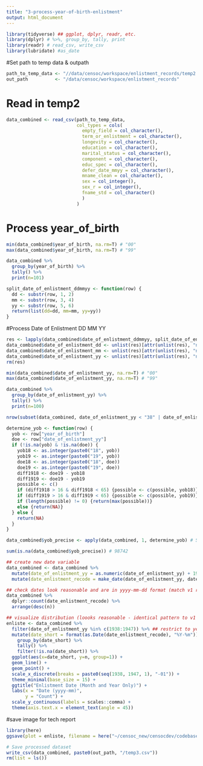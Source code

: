 ```yaml
---
title: "3-process-year-of-birth-enlistment"
output: html_document
---
```



```r
library(tidyverse) ## ggplot, dplyr, readr, etc. 
library(dplyr) # %>%, group_by, tally, print
library(readr) # read_csv, write_csv
library(lubridate) #as_date
```

#Set path to temp data & outpath
```r
path_to_temp_data <- "//data/censoc/workspace/enlistment_records/temp2.csv"
out_path          <- "/data/censoc/workspace/enlistment_records"

```


# Read in temp2
```r
data_combined <- read_csv(path_to_temp_data, 
                          col_types = cols(
                            empty_field = col_character(),
                            term_or_enlistment = col_character(),
                            longevity = col_character(),
                            education = col_character(),
                            marital_status = col_character(),
                            component = col_character(),
                            educ_spec = col_character(),
                            defer_date_mmyy = col_character(),
                            mname_clean = col_character(),
                            sex = col_integer(),
                            sex_r = col_integer(),
                            fname_std = col_character()
                            )
                          )

```

# Process year_of_birth

```r
min(data_combined$year_of_birth, na.rm=T) # "00"
max(data_combined$year_of_birth, na.rm=T) # "99"

data_combined %>%
  group_by(year_of_birth) %>%
  tally() %>%
  print(n=101)

split_date_of_enlistment_ddmmyy <- function(row) {
  dd <- substr(row, 1, 2)
  mm <- substr(row, 3, 4)
  yy <- substr(row, 5, 6)
  return(list(dd=dd, mm=mm, yy=yy))
}
```

#Process Date of Enlistment DD MM YY
```r
res <- lapply(data_combined$date_of_enlistment_ddmmyy, split_date_of_enlistment_ddmmyy) # SLOW
data_combined$date_of_enlistment_dd <- unlist(res)[attr(unlist(res), "names") == "dd"]
data_combined$date_of_enlistment_mm <- unlist(res)[attr(unlist(res), "names") == "mm"]
data_combined$date_of_enlistment_yy <- unlist(res)[attr(unlist(res), "names") == "yy"]
rm(res)

min(data_combined$date_of_enlistment_yy, na.rm=T) # "00"
max(data_combined$date_of_enlistment_yy, na.rm=T) # "99"

data_combined %>%
  group_by(date_of_enlistment_yy) %>%
  tally() %>%
  print(n=100)

nrow(subset(data_combined, date_of_enlistment_yy < "38" | date_of_enlistment_yy > "46")) # 41896

determine_yob <- function(row) {
  yob <- row["year_of_birth"]
  doe <- row["date_of_enlistment_yy"]
  if (!is.na(yob) & !is.na(doe)) {
    yob18 <- as.integer(paste0("18", yob))
    yob19 <- as.integer(paste0("19", yob))
    doe18 <- as.integer(paste0("18", doe))
    doe19 <- as.integer(paste0("19", doe))
    diff1918 <- doe19 - yob18
    diff1919 <- doe19 - yob19
    possible <- c()
    if (diff1918 > 16 & diff1918 < 65) {possible <- c(possible, yob18)}
    if (diff1919 > 16 & diff1919 < 65) {possible <- c(possible, yob19)}
    if (length(possible) != 0) {return(max(possible))}
    else {return(NA)}
  } else {
    return(NA)
  }
}

data_combined$yob_precise <- apply(data_combined, 1, determine_yob) # SLOW

sum(is.na(data_combined$yob_precise)) # 98742
```

```r
## create new date variable 
data_combined <- data_combined %>% 
  mutate(date_of_enlistment_yy = as.numeric(date_of_enlistment_yy) + 1900) %>% 
  mutate(date_enlistment_recode = make_date(date_of_enlistment_yy, date_of_enlistment_mm, date_of_enlistment_dd))

## check dates look reasonable and are in yyyy-mm-dd format (match v1 release)
data_combined %>%
  dplyr::count(date_enlistment_recode) %>% 
  arrange(desc(n))

## visualize distribution (loooks reasonable - identical pattern to v1 release)
enliste <- data_combined %>%
  filter(date_of_enlistment_yy %in% c(1938:1947)) %>% ## restrict to years around WWII 
  mutate(date_short = format(as.Date(date_enlistment_recode), "%Y-%m")) %>% 
    group_by(date_short) %>% 
    tally() %>% 
    filter(!is.na(date_short)) %>%
  ggplot(aes(x=date_short, y=n, group=1)) +
  geom_line() +
  geom_point() +
  scale_x_discrete(breaks = paste0(seq(1938, 1947, 1), "-01")) +
  theme_minimal(base_size = 15) +
  ggtitle("Enlistment Date (Month and Year Only)") +
  labs(x = "Date (yyyy-mm)", 
       y = "Count") + 
  scale_y_continuous(labels = scales::comma) +
  theme(axis.text.x = element_text(angle = 45))
```
#save image for tech report
```r
library(here)
ggsave(plot = enliste, filename = here("~/censoc_new/censocdev/codebase/04_create_enlistment_records/dateofenlist.png"), height = 5, width = 9)
```

```r
# Save processed dataset
write_csv(data_combined, paste0(out_path, "/temp3.csv"))
rm(list = ls())

```
